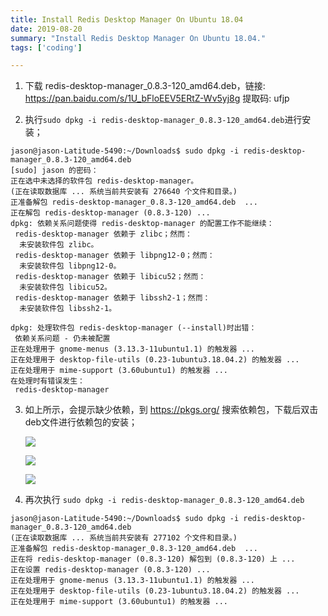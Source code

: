 ```yaml
---
title: Install Redis Desktop Manager On Ubuntu 18.04 
date: 2019-08-20
summary: "Install Redis Desktop Manager On Ubuntu 18.04."
tags: ['coding']

---
```


1. 下载 redis-desktop-manager_0.8.3-120_amd64.deb，链接: https://pan.baidu.com/s/1U_bFloEEV5ERtZ-Wv5yj8g 提取码: ufjp

2. 执行`sudo dpkg -i redis-desktop-manager_0.8.3-120_amd64.deb`进行安装；

```shell
jason@jason-Latitude-5490:~/Downloads$ sudo dpkg -i redis-desktop-manager_0.8.3-120_amd64.deb 
[sudo] jason 的密码： 
正在选中未选择的软件包 redis-desktop-manager。
(正在读取数据库 ... 系统当前共安装有 276640 个文件和目录。)
正准备解包 redis-desktop-manager_0.8.3-120_amd64.deb  ...
正在解包 redis-desktop-manager (0.8.3-120) ...
dpkg: 依赖关系问题使得 redis-desktop-manager 的配置工作不能继续：
 redis-desktop-manager 依赖于 zlibc；然而：
  未安装软件包 zlibc。
 redis-desktop-manager 依赖于 libpng12-0；然而：
  未安装软件包 libpng12-0。
 redis-desktop-manager 依赖于 libicu52；然而：
  未安装软件包 libicu52。
 redis-desktop-manager 依赖于 libssh2-1；然而：
  未安装软件包 libssh2-1。

dpkg: 处理软件包 redis-desktop-manager (--install)时出错：
 依赖关系问题 - 仍未被配置
正在处理用于 gnome-menus (3.13.3-11ubuntu1.1) 的触发器 ...
正在处理用于 desktop-file-utils (0.23-1ubuntu3.18.04.2) 的触发器 ...
正在处理用于 mime-support (3.60ubuntu1) 的触发器 ...
在处理时有错误发生：
 redis-desktop-manager
```

3. 如上所示，会提示缺少依赖，到 https://pkgs.org/ 搜索依赖包，下载后双击deb文件进行依赖包的安装；

   ![](./images/pkg-zlibc.png)

   ![](./images/pkg-libpng.png)

   ![](./images/pkg-libicu52.png)

4. 再次执行 `sudo dpkg -i redis-desktop-manager_0.8.3-120_amd64.deb`

```shell
jason@jason-Latitude-5490:~/Downloads$ sudo dpkg -i redis-desktop-manager_0.8.3-120_amd64.deb 
(正在读取数据库 ... 系统当前共安装有 277102 个文件和目录。)
正准备解包 redis-desktop-manager_0.8.3-120_amd64.deb  ...
正在将 redis-desktop-manager (0.8.3-120) 解包到 (0.8.3-120) 上 ...
正在设置 redis-desktop-manager (0.8.3-120) ...
正在处理用于 gnome-menus (3.13.3-11ubuntu1.1) 的触发器 ...
正在处理用于 desktop-file-utils (0.23-1ubuntu3.18.04.2) 的触发器 ...
正在处理用于 mime-support (3.60ubuntu1) 的触发器 ...

```
